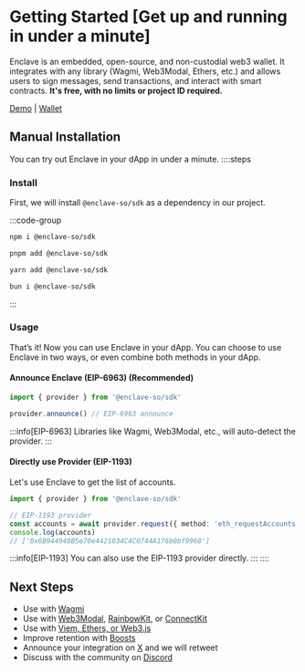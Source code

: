# Getting Started [Get up and running in under a minute]

Enclave is an embedded, open-source, and non-custodial web3 wallet. It integrates with any library (Wagmi, Web3Modal, Ethers, etc.) and allows users to sign messages, send transactions, and interact with smart contracts. **It's free, with no limits or project ID required.**

[Demo](https://demo.enclave.so) | [Wallet](https://wallet.enclave.so)

## Manual Installation

You can try out Enclave in your dApp in under a minute.
::::steps

### Install

First, we will install `@enclave-so/sdk` as a dependency in our project.

:::code-group

```bash [npm]
npm i @enclave-so/sdk
```

```bash [pnpm]
pnpm add @enclave-so/sdk
```

```bash [yarn]
yarn add @enclave-so/sdk
```

```bash [bun]
bun i @enclave-so/sdk
```

:::

### Usage

That’s it! Now you can use Enclave in your dApp. You can choose to use Enclave in two ways, or even combine both methods in your dApp.

#### Announce Enclave (EIP-6963) (Recommended)

```ts [main.ts]
import { provider } from '@enclave-so/sdk'

provider.announce() // EIP-6963 announce
```

:::info[EIP-6963]
Libraries like Wagmi, Web3Modal, etc., will auto-detect the provider.
:::

#### Directly use Provider (EIP-1193)

Let's use Enclave to get the list of accounts.

```ts [main.ts]
import { provider } from '@enclave-so/sdk'

// EIP-1193 provider
const accounts = await provider.request({ method: 'eth_requestAccounts' })
console.log(accounts)
// ['0x6B944948B5e70e4421034C4C0744A176b0bf9968']
```

:::info[EIP-1193]
You can also use the EIP-1193 provider directly.
:::
::::

## Next Steps

- Use with [Wagmi](/integrations/wagmi.mdx)
- Use with [Web3Modal](/integrations/web3modal.mdx), [RainbowKit](/integrations/rainbowkit.mdx), or [ConnectKit](/integrations/connectkit.mdx)
- Use with [Viem, Ethers, or Web3.js](/integrations/libraries.mdx)
- Improve retention with [Boosts](/plus/boosts.mdx)
- Announce your integration on [X](https://x.com/intent/tweet?text=Just%20integrated%20Enclave%20Wallet%20into%20my%20dApp%20%F0%9F%9A%80%20%40enclave_so) and we will retweet
- Discuss with the community on [Discord](https://discord.gg/haJ25keutP)
